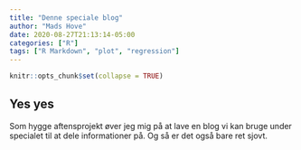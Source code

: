 ```yaml
---
title: "Denne speciale blog"
author: "Mads Hove"
date: 2020-08-27T21:13:14-05:00
categories: ["R"]
tags: ["R Markdown", "plot", "regression"]
---
```


```r
knitr::opts_chunk$set(collapse = TRUE)
```

## Yes yes
Som hygge aftensprojekt øver jeg mig på at lave en blog vi kan bruge under specialet til at dele informationer på. Og så er det også bare ret sjovt.
